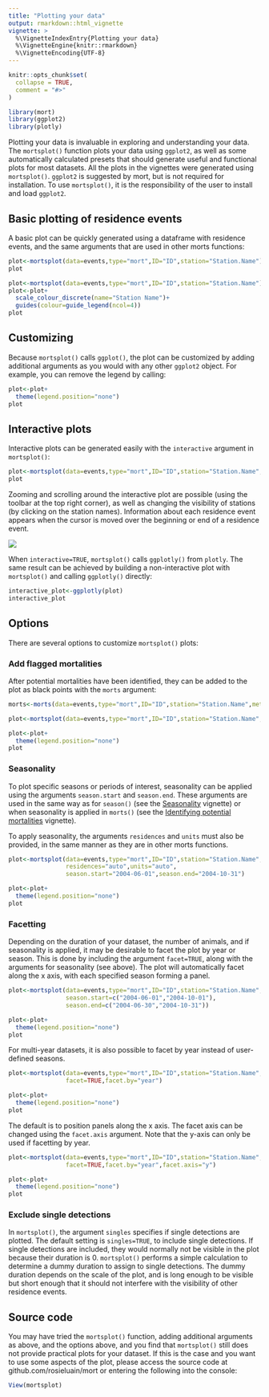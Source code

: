 ```yaml
---
title: "Plotting your data"
output: rmarkdown::html_vignette
vignette: >
  %\VignetteIndexEntry{Plotting your data}
  %\VignetteEngine{knitr::rmarkdown}
  %\VignetteEncoding{UTF-8}
---
```


```r
knitr::opts_chunk$set(
  collapse = TRUE,
  comment = "#>"
)
```

```r
library(mort)
library(ggplot2)
library(plotly)
```
Plotting your data is invaluable in exploring and understanding your data. The `mortsplot()` function plots your data using `ggplot2`, as well as some automatically calculated presets that should generate useful and functional plots for most datasets. All the plots in the vignettes were generated using `mortsplot()`. `ggplot2` is suggested by mort, but is not required for installation. To use `mortsplot()`, it is the responsibility of the user to install and load `ggplot2`. 

## Basic plotting of residence events
A basic plot can be quickly generated using a dataframe with residence events, and the same arguments that are used in other morts functions: 

```r
plot<-mortsplot(data=events,type="mort",ID="ID",station="Station.Name")
plot
```
```r
plot<-mortsplot(data=events,type="mort",ID="ID",station="Station.Name")
plot<-plot+
  scale_colour_discrete(name="Station Name")+
  guides(colour=guide_legend(ncol=4))
plot
```

## Customizing
Because `mortsplot()` calls `ggplot()`, the plot can be customized by adding additional arguments as you would with any other `ggplot2` object. For example, you can remove the legend by calling: 

```r
plot<-plot+
  theme(legend.position="none")
plot
```

## Interactive plots
Interactive plots can be generated easily with the `interactive` argument in `mortsplot()`: 

```r
plot<-mortsplot(data=events,type="mort",ID="ID",station="Station.Name",interactive=TRUE)
plot
```

Zooming and scrolling around the interactive plot are possible (using the toolbar at the top right corner), as well as changing the visibility of stations (by clicking on the station names). Information about each residence event appears when the cursor is moved over the beginning or end of a residence event.

<img src="man/figures/interactive_plot_ex.png"/>

When `interactive=TRUE`, `mortsplot()` calls `ggplotly()` from `plotly`. The same result can be achieved by building a non-interactive plot with `mortsplot()` and calling `ggplotly()` directly: 

```r
interactive_plot<-ggplotly(plot)
interactive_plot
```

## Options 
There are several options to customize `mortsplot()` plots: 

### Add flagged mortalities 
After potential mortalities have been identified, they can be added to the plot as black points with the `morts` argument: 
```r
morts<-morts(data=events,type="mort",ID="ID",station="Station.Name",method="all")
```
```r
plot<-mortsplot(data=events,type="mort",ID="ID",station="Station.Name",morts=morts)
```
````r

plot<-plot+
  theme(legend.position="none")
plot
`````

### Seasonality
To plot specific seasons or periods of interest, seasonality can be applied using the arguments `season.start` and `season.end`. These arguments are used in the same way as for `season()` (see the [Seasonality](https://rosieluain.github.io/mort/articles/a4_season.html) vignette) or when seasonality is applied in `morts()` (see the [Identifying potential mortalities](https://rosieluain.github.io/mort/articles/a2_morts.html) vignette). 

To apply seasonality, the arguments `residences` and `units` must also be provided, in the same manner as they are in other morts functions. 

```r
plot<-mortsplot(data=events,type="mort",ID="ID",station="Station.Name",
                residences="auto",units="auto",
                season.start="2004-06-01",season.end="2004-10-31")
```
```r
plot<-plot+
  theme(legend.position="none")
plot
```

### Facetting 
Depending on the duration of your dataset, the number of animals, and if seasonality is applied, it may be desirable to facet the plot by year or season. This is done by including the argument `facet=TRUE`, along with the arguments for seasonality (see above). The plot will automatically facet along the x axis, with each specified season forming a panel. 

```r
plot<-mortsplot(data=events,type="mort",ID="ID",station="Station.Name",facet=TRUE,
                season.start=c("2004-06-01","2004-10-01"),
                season.end=c("2004-06-30","2004-10-31"))
```
```r
plot<-plot+
  theme(legend.position="none")
plot
```

For multi-year datasets, it is also possible to facet by year instead of user-defined seasons. 

```r
plot<-mortsplot(data=events,type="mort",ID="ID",station="Station.Name",
                facet=TRUE,facet.by="year")
```
```r
plot<-plot+
  theme(legend.position="none")
plot
```

The default is to position panels along the x axis. The facet axis can be changed using the `facet.axis` argument. Note that the y-axis can only be used if facetting by year. 

```r
plot<-mortsplot(data=events,type="mort",ID="ID",station="Station.Name",
                facet=TRUE,facet.by="year",facet.axis="y")
```
```r
plot<-plot+
  theme(legend.position="none")
plot
```

### Exclude single detections
In `mortsplot()`, the argument `singles` specifies if single detections are plotted. The default setting is `singles=TRUE`, to include single detections. If single detections are included, they would normally not be visible in the plot because their duration is 0. `mortsplot()` performs a simple calculation to determine a dummy duration to assign to single detections. The dummy duration depends on the scale of the plot, and is long enough to be visible but short enough that it should not interfere with the visibility of other residence events. 

<!-- Plots with and without single detections  -->

## Source code
You may have tried the `mortsplot()` function, adding additional arguments as above, and the options above, and you find that `mortsplot()` still does not provide practical plots for your dataset. If this is the case and you want to use some aspects of the plot, please access the source code at github.com/rosieluain/mort or entering the following into the console: 

```r
View(mortsplot)
```





